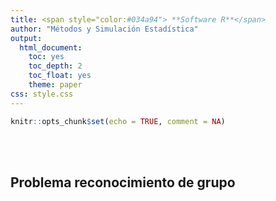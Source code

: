 ```yaml
---
title: <span style="color:#034a94"> **Software R**</span>
author: "Métodos y Simulación Estadística"
output:
  html_document:
    toc: yes
    toc_depth: 2
    toc_float: yes
    theme: paper
css: style.css
---
```


```r
knitr::opts_chunk$set(echo = TRUE, comment = NA)


```



</br></br>

## **Problema reconocimiento de grupo**
